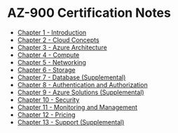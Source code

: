 # AZ-900 Certification Notes
* [Chapter 1 - Introduction](/posts/azure/az-900/chapter1/chapter1-introduction)
* [Chapter 2 - Cloud Concepts](/posts/azure/az-900/chapter2/chapter2-language-of-cloud-computing)
* [Chapter 3 - Azure Architecture](/posts/azure/az-900/chapter3/chapter3-regions-and-availability-zones)
* [Chapter 4 - Compute](/posts/azure/az-900/chapter4/chapter4-virtual-machines)
* [Chapter 5 - Networking](/posts/azure/az-900/chapter5/chapter5-virtual-network)
* [Chapter 6 - Storage](/posts/azure/az-900/chapter6/chapter6-introduction)
* [Chapter 7 - Database (Supplemental)](/posts/azure/az-900/chapter7/chapter7-cosmos-db)
* [Chapter 8 - Authentication and Authorization](/posts/azure/az-900/chapter8/chapter8-identity-services)
* [Chapter 9 - Azure Solutions (Supplemental)](/posts/azure/az-900/chapter9/chapter9-iot)
* [Chapter 10 - Security](/posts/azure/az-900/chapter10/chapter10-defense-in-depth)
* [Chapter 11 - Monitoring and Management](/posts/azure/az-900/chapter11/chapter11-governance)
* [Chapter 12 - Pricing](/posts/azure/az-900/chapter12/chapter12-introduction)
* [Chapter 13 - Support (Supplemental)](/posts/azure/az-900/chapter13/chapter13-plans)